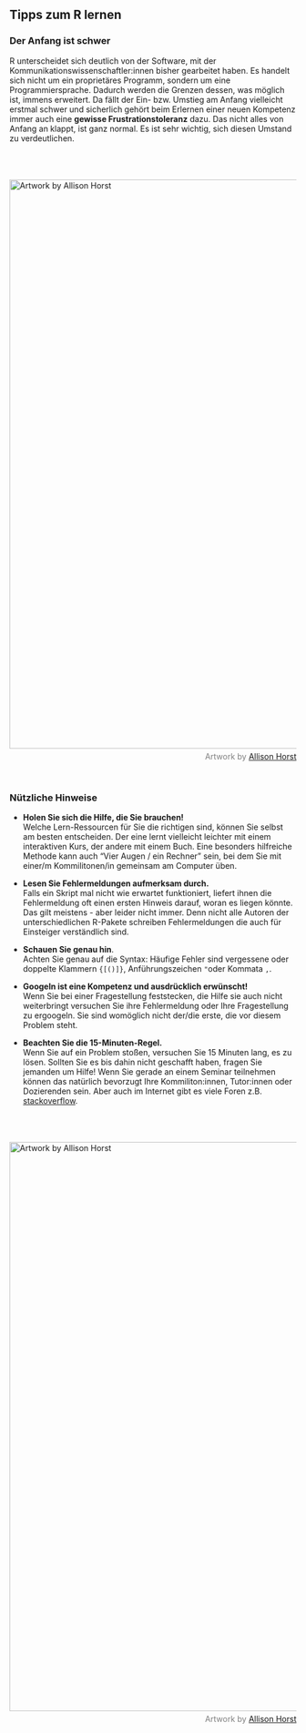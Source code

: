 ## Tipps zum R lernen

### Der Anfang ist schwer
R unterscheidet sich deutlich von der Software, mit der Kommunikationswissenschaftler:innen bisher gearbeitet haben. Es handelt sich nicht  um  ein proprietäres Programm, sondern um eine Programmiersprache. Dadurch werden die Grenzen dessen, was möglich ist, immens erweitert. Da fällt der Ein- bzw. Umstieg am Anfang vielleicht erstmal schwer und sicherlich gehört beim Erlernen einer neuen Kompetenz immer auch eine **gewisse Frustrationstoleranz** dazu. Das nicht alles von Anfang an klappt, ist ganz normal. Es ist sehr wichtig, sich diesen Umstand zu verdeutlichen. 

<img src="images/ah_at_first.png" alt="Artwork by Allison Horst" style="width:1000px;margin-bottom:5px;margin-top:50px">
<div style="color:grey;text-align:right">Artwork by <a href="https://github.com/allisonhorst/stats-illustrations/">Allison Horst</a></div><br />

### Nützliche Hinweise

- **Holen Sie sich die Hilfe, die Sie brauchen!** <br />
Welche Lern-Ressourcen für Sie die richtigen sind, können Sie selbst am besten entscheiden. Der eine lernt vielleicht leichter mit einem interaktiven Kurs, der andere mit einem Buch. Eine besonders hilfreiche Methode kann auch "Vier Augen / ein Rechner" sein, bei dem Sie mit einer/m Kommilitonen/in gemeinsam am Computer üben.

- **Lesen Sie Fehlermeldungen aufmerksam durch.** <br />
Falls ein Skript mal nicht wie erwartet funktioniert, liefert ihnen die Fehlermeldung oft einen ersten Hinweis darauf, woran es liegen könnte. Das gilt meistens - aber leider nicht immer. Denn nicht alle Autoren der unterschiedlichen R-Pakete schreiben Fehlermeldungen die auch für Einsteiger verständlich sind.

- **Schauen Sie genau hin**. <br />
Achten Sie genau auf die Syntax: Häufige Fehler sind vergessene oder doppelte Klammern `{[()]}`, Anführungszeichen `"`oder Kommata `,`.

- **Googeln ist eine Kompetenz und ausdrücklich erwünscht!** <br />
Wenn Sie bei einer Fragestellung feststecken, die Hilfe sie auch nicht weiterbringt versuchen Sie ihre Fehlermeldung oder Ihre Fragestellung zu ergoogeln. Sie sind womöglich nicht der/die erste, die vor diesem Problem steht.

- **Beachten Sie die 15-Minuten-Regel.**<br />
Wenn Sie auf ein Problem stoßen, versuchen Sie 15 Minuten lang, es zu lösen. Sollten Sie es bis dahin nicht geschafft haben, fragen Sie jemanden um Hilfe! Wenn Sie gerade an einem Seminar teilnehmen können das natürlich bevorzugt Ihre Kommiliton:innen, Tutor:innen oder Dozierenden sein. Aber auch im Internet gibt es viele Foren z.B. [stackoverflow](https://stackoverflow.com/). 

<img src="images/ah_r_rollercoaster.png" alt="Artwork by Allison Horst" style="width:1000px;margin-bottom:5px;margin-top:50px">
<div style="color:grey;text-align:right">Artwork by <a href="https://github.com/allisonhorst/stats-illustrations/">Allison Horst</a></div><br />
